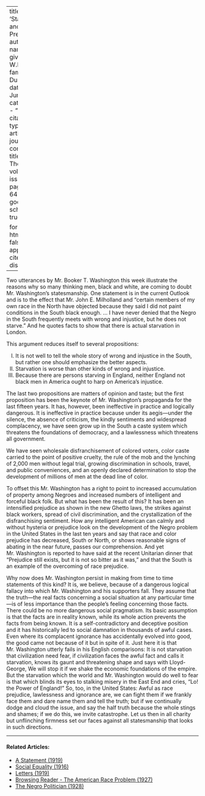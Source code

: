 
---
title: 'Starvation and Prejudice'
author:
  - name:
      given: W.E.B.
      family: Du Bois
date: Jun. 1911
categories: 
  - ""
citation: 
  type: article-journal
  container-title: The Crisis
  volume: 2
  issue: 2
  page: 62-64
google-scholar: true

format:
  html:
    toc: false
    appendix-cite-as: display
---


Two utterances by Mr. Booker T. Washington this week illustrate the reasons why so many thinking men, black and white, are coming to doubt Mr. Washington's statesmanship. One statement is in the current Outlook and is to the effect that Mr. John E. Milholland and "certain members of my own race in the North have objected because they said I did not paint conditions in the South black enough. … I have never denied that the Negro in the South frequently meets with wrong and injustice, but he does not starve." And he quotes facts to show that there is actual starvation in London.

This argument reduces itself to several propositions:

<ol type="I">
<li> It is not well to tell the whole story of wrong and injustice in the South, but rather one should emphasize the better aspects.
<li> Starvation is worse than other kinds of wrong and injustice.
<li> Because there are persons starving in England, neither England not black men in America ought to harp on America's injustice.
</ol>

The last two propositions are matters of opinion and taste; but the first proposition has been the keynote of Mr. Washington's propaganda for the last fifteen years. It has, however, been ineffective in practice and logically dangerous. It is ineffective in practice because under its aegis---under the silence, the absence of criticism, the kindly sentiments and widespread complacency, we have seen grow up in the South a caste system which threatens the foundations of democracy, and a lawlessness which threatens all government.

 We have seen wholesale disfranchisement of colored voters, color caste carried to the point of positive cruelty, the rule of the mob and the lynching of 2,000 men without legal trial, growing discrimination in schools, travel, and public conveniences, and an openly declared determination to stop the development of millions of men at the dead line of color.

To offset this Mr. Washington has a right to point to increased accumulation of property among Negroes and increased numbers of intelligent and forceful black folk. But what has been the result of this? It has been  an intensified prejudice as shown in the new Ghetto laws, the strikes against black workers, spread of civil discrimination, and the crystallization of the disfranchising sentiment. How any intelligent American can calmly and without hysteria or prejudice look on the development of the Negro problem in the United States in the last ten years and say that race and color prejudice has decreased, South or North, or shows reasonable signs of abating in the near future, passes our comprehension. And yet Mr. Washington is reported to have said at the recent Unitarian dinner that "Prejudice still exists, but it is not so bitter as it was," and that the South is an example of the overcoming of race prejudice.

Why now does Mr. Washington persist in making from time to time statements of this kind? It is, we believe, because of a dangerous logical fallacy into which Mr. Washington and his supporters fall. They assume that the truth---the real facts concerning a social situation at any particular time---is of less importance than the people's feeling concerning those facts. There could be no more dangerous social pragmatism. Its basic assumption is that the facts are in reality known, while its whole action prevents the facts from being known. It is a self-contradictory and deceptive position and it has historically led to social damnation in thousands of awful cases. Even where its complacent ignorance has accidentally evolved into good, the good came not because of it but in spite of it. Just here it is that Mr. Washington utterly fails in his English comparisons: It is not starvation that civilization need fear, if civilization faces the awful fact and calls it starvation, knows its gaunt and threatening shape and says with Lloyd-George, We will stop it if we shake the economic foundations of the empire. But the starvation which the world and Mr. Washington would do well to fear is that which blinds its eyes to stalking misery in the East End and cries, "Lo! the Power of England!" So, too, in the United States: Awful as race prejudice, lawlessness and ignorance are, we can fight them if we frankly face them and dare name them and tell the truth; but if we continually dodge and cloud the issue, and say the half truth because the whole stings and shames; if we do this, we invite catastrophe. Let us then in all charity but unflinching firmness set our faces against all statesmanship that looks in such directions.

<!-- Similar articles start here -->

<hr>
#### Related Articles:

* [A Statement (1919)](/Volumes/19/01/statement.html)
* [Social Equality (1916)](/Volumes/12/01/social_equality.html)
* [Letters (1919)](/Volumes/17/01/letters.html)
* [Browsing Reader - The American Race Problem (1927)](/Volumes/34/07/browsing_reader.html)
* [The Negro Politician (1928)](/Volumes/35/05/negro_politician.html)

<!-- Similar articles end here -->
